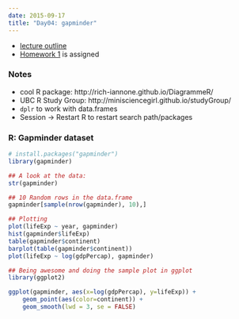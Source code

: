 ```yaml
---
date: 2015-09-17
title: "Day04: gapminder"
---
```


- [lecture outline](http://stat545-ubc.github.io/cm004_care-feeding-data.html)
- [Homework 1](http://stat545-ubc.github.io/hw01_edit-README.html) is assigned

### Notes
- cool R package: http://rich-iannone.github.io/DiagrammeR/
- UBC R Study Group: http://minisciencegirl.github.io/studyGroup/
- `dplr` to work with data.frames
- Session -> Restart R to restart search path/packages

### R: Gapminder dataset
```r
# install.packages("gapminder")
library(gapminder)

## A look at the data:
str(gapminder)

## 10 Random rows in the data.frame
gapminder[sample(nrow(gapminder), 10),]

## Plotting
plot(lifeExp ~ year, gapminder)
hist(gapminder$lifeExp)
table(gapminder$continent)
barplot(table(gapminder$continent))
plot(lifeExp ~ log(gdpPercap), gapminder)
```

```r
## Being awesome and doing the sample plot in ggplot
library(ggplot2)

ggplot(gapminder, aes(x=log(gdpPercap), y=lifeExp)) +
    geom_point(aes(color=continent)) + 
    geom_smooth(lwd = 3, se = FALSE)
```

